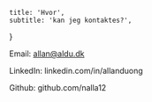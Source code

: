     title: 'Hvor',
    subtitle: 'kan jeg kontaktes?',
}

Email: [allan@aldu.dk](mailto:allan@aldu.dk)

LinkedIn: <Link isExternal showAnchorIcon href='https://www.linkedin.com/in/allanduong'>linkedin.com/in/allanduong</Link>

Github: <Link isExternal showAnchorIcon href='https://github.com/nalla12'>github.com/nalla12</Link>
